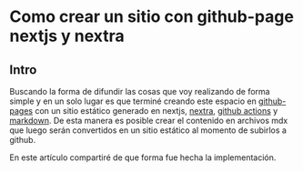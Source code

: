 # Como crear un sitio con github-page nextjs y nextra

## Intro
Buscando la forma de difundir las cosas que voy realizando de forma simple y en un solo lugar es que terminé creando este espacio en [github-pages](//pages.github.com) con un sitio estático generado en nextjs, [nextra](https://nextra.site), [github actions](https://github.com/features/actions) y [markdown](https://daringfireball.net/projects/markdown/).
De esta manera es posible crear el contenido en archivos mdx que luego serán convertidos en un sitio estático al momento de subirlos a github.

En este artículo compartiré de que forma fue hecha la implementación.
